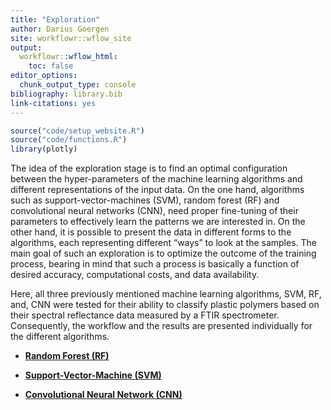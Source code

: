 ```yaml
---
title: "Exploration"
author: Darius Goergen
site: workflowr::wflow_site
output:
  workflowr::wflow_html:
    toc: false
editor_options:
  chunk_output_type: console
bibliography: library.bib
link-citations: yes
---
```


```r
source("code/setup_website.R")
source("code/functions.R")
library(plotly)
```

The idea of the exploration stage is to find an optimal configuration between the
hyper-parameters of the machine learning algorithms and different 
representations of the input data. On the one hand, algorithms such as 
support-vector-machines (SVM), random forest (RF) and convolutional neural networks
(CNN), need proper fine-tuning of their parameters to effectively learn the
patterns we are interested in. On the other hand, it is possible to present the
data in different forms to the algorithms, each representing different "ways"
to look at the samples. The main goal of such an exploration is to optimize the
outcome of the training process, bearing in mind that such a process is 
basically a function of desired accuracy, computational costs, and data availability.

Here, all three previously mentioned machine learning algorithms, SVM, RF, and, CNN
were tested for their ability to classify plastic polymers based on their spectral
reflectance data measured by a FTIR spectrometer. Consequently, the workflow and
the results are presented individually for the different algorithms.

* [**Random Forest (RF)**](rf_exploration.html)

* [**Support-Vector-Machine (SVM)**](svm_exploration.html)

* [**Convolutional Neural Network (CNN)**](cnn_exploration.html)





